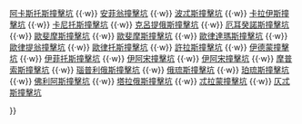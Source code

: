 {{Navbox
|name  = 土卫九
|title = [[土卫九]]
|image = [[File:Phoebe.png|100px|link=|alt=]]
|group1 = 區
|list1  = {{Nowrap begin}}[[勒托區]]{{Nowrap end}}

|group2 = 撞擊坑
|list2  = {{Nowrap begin}}[[阿卡斯托斯撞擊坑]] {{·w}} [[阿卡斯托斯撞擊坑]] {{·w}} [[安菲翁撞擊坑]] {{·w}} [[波忒斯撞擊坑]] {{·w}} [[卡拉伊斯撞擊坑]] {{·w}} [[卡尼托斯撞擊坑]] {{·w}} [[克呂提俄斯撞擊坑]] {{·w}} [[厄耳癸諾斯撞擊坑]] {{·w}} [[歐斐摩斯撞擊坑]] {{·w}} [[歐斐摩斯撞擊坑]] {{·w}} [[歐律達瑪斯撞擊坑]] {{·w}} [[歐律提翁撞擊坑]] {{·w}} [[歐律托斯撞擊坑]] {{·w}} [[許拉斯撞擊坑]] {{·w}} [[伊德蒙撞擊坑]] {{·w}} [[伊菲托斯撞擊坑]] {{·w}} [[伊阿宋撞擊坑]] {{·w}} [[伊阿宋撞擊坑]] {{·w}} [[摩普索斯撞擊坑]] {{·w}} [[瑙普利俄斯撞擊坑]] {{·w}} [[俄琉斯撞擊坑]] {{·w}} [[珀琉斯撞擊坑]] {{·w}} [[佛利阿斯撞擊坑]] {{·w}} [[塔拉俄斯撞擊坑]] {{·w}} [[忒拉蒙撞擊坑]] {{·w}} [[仄忒斯撞擊坑]]{{Nowrap end}}

}}